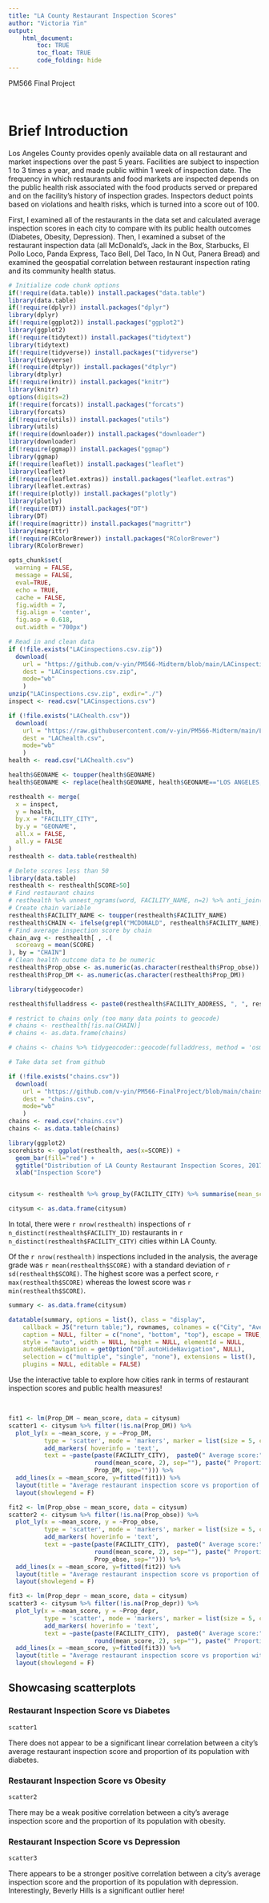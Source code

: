 ```yaml
---
title: "LA County Restaurant Inspection Scores"
author: "Victoria Yin"
output: 
    html_document:
        toc: TRUE
        toc_float: TRUE
        code_folding: hide
---
```


PM566 Final Project

<br>

# Brief Introduction

Los Angeles County provides openly available data on all restaurant and market inspections over the past 5 years. Facilities are subject to inspection 1 to 3 times a year, and made public within 1 week of inspection date. The frequency in which restaurants and food markets are inspected depends on the public health risk associated with the food products served or prepared and on the facility's history of inspection grades. Inspectors deduct points based on violations and health risks, which is turned into a score out of 100. 


First, I examined all of the restaurants in the data set and calculated average inspection scores in each city to compare with its public health outcomes (Diabetes, Obesity, Depression). Then, I examined a subset of the restaurant inspection data (all McDonald's, Jack in the Box, Starbucks, El Pollo Loco, Panda Express, Taco Bell, Del Taco, In N Out, Panera Bread) and examined the geospatial correlation between restaurant inspection rating and its community health status.

```r
# Initialize code chunk options
if(!require(data.table)) install.packages("data.table")
library(data.table)
if(!require(dplyr)) install.packages("dplyr")
library(dplyr)
if(!require(ggplot2)) install.packages("ggplot2")
library(ggplot2)
if(!require(tidytext)) install.packages("tidytext")
library(tidytext)
if(!require(tidyverse)) install.packages("tidyverse")
library(tidyverse)
if(!require(dtplyr)) install.packages("dtplyr")
library(dtplyr)
if(!require(knitr)) install.packages("knitr")
library(knitr)
options(digits=2)
if(!require(forcats)) install.packages("forcats")
library(forcats)
if(!require(utils)) install.packages("utils")
library(utils)
if(!require(downloader)) install.packages("downloader")
library(downloader)
if(!require(ggmap)) install.packages("ggmap")
library(ggmap)
if(!require(leaflet)) install.packages("leaflet")
library(leaflet)
if(!require(leaflet.extras)) install.packages("leaflet.extras")
library(leaflet.extras)
if(!require(plotly)) install.packages("plotly")
library(plotly)
if(!require(DT)) install.packages("DT")
library(DT)
if(!require(magrittr)) install.packages("magrittr")
library(magrittr)
if(!require(RColorBrewer)) install.packages("RColorBrewer")
library(RColorBrewer)

opts_chunk$set(
  warning = FALSE,
  message = FALSE,
  eval=TRUE,
  echo = TRUE,
  cache = FALSE,
  fig.width = 7, 
  fig.align = 'center',
  fig.asp = 0.618,
  out.width = "700px")

# Read in and clean data
if (!file.exists("LACinspections.csv.zip"))
  download(
    url = "https://github.com/v-yin/PM566-Midterm/blob/main/LACinspections.csv.zip?raw=true",
    dest = "LACinspections.csv.zip",
    mode="wb"
    )
unzip("LACinspections.csv.zip", exdir="./")
inspect <- read.csv("LACinspections.csv")

if (!file.exists("LAChealth.csv"))
  download(
    url = "https://raw.githubusercontent.com/v-yin/PM566-Midterm/main/LAChealth.csv",
    dest = "LAChealth.csv",
    mode="wb"
    )
health <- read.csv("LAChealth.csv")

health$GEONAME <- toupper(health$GEONAME)
health$GEONAME <- replace(health$GEONAME, health$GEONAME=="LOS ANGELES, CITY OF", "LOS ANGELES")

resthealth <- merge(
  x = inspect,
  y = health,
  by.x = "FACILITY_CITY",
  by.y = "GEONAME",
  all.x = FALSE,
  all.y = FALSE
)
resthealth <- data.table(resthealth)

# Delete scores less than 50
library(data.table)
resthealth <- resthealth[SCORE>50]
# Find restaurant chains
# resthealth %>% unnest_ngrams(word, FACILITY_NAME, n=2) %>% anti_join(stop_words, by = c("word")) # %>% count(word, sort=TRUE) %>% as_tibble() %>% print(n=100)
# Create chain variable
resthealth$FACILITY_NAME <- toupper(resthealth$FACILITY_NAME)
resthealth$CHAIN <- ifelse(grepl("MCDONALD", resthealth$FACILITY_NAME), "McDonald's", ifelse(grepl("JACK IN THE BOX", resthealth$FACILITY_NAME), "Jack in the Box", ifelse(grepl("STARBUCKS", resthealth$FACILITY_NAME), "Starbucks", ifelse(grepl("EL POLLO LOCO", resthealth$FACILITY_NAME), "El Pollo Loco", ifelse(grepl("PANDA EXPRESS", resthealth$FACILITY_NAME), "Panda Express", ifelse(grepl("TACO BELL", resthealth$FACILITY_NAME), "Taco Bell", ifelse(grepl("DEL TACO", resthealth$FACILITY_NAME), "Del Taco", ifelse(grepl("OUT BURGER", resthealth$FACILITY_NAME), "In N Out", ifelse(grepl("PANERA BREAD", resthealth$FACILITY_NAME), "Panera Bread", NA)))))))))
# Find average inspection score by chain
chain_avg <- resthealth[ , .(
  scoreavg = mean(SCORE) 
), by = "CHAIN"]
# Clean health outcome data to be numeric
resthealth$Prop_obse <- as.numeric(as.character(resthealth$Prop_obse))
resthealth$Prop_DM <- as.numeric(as.character(resthealth$Prop_DM))

library(tidygeocoder)

resthealth$fulladdress <- paste0(resthealth$FACILITY_ADDRESS, ", ", resthealth$FACILITY_CITY, ", CA ", resthealth$FACILITY_ZIP)

# restrict to chains only (too many data points to geocode)
# chains <- resthealth[!is.na(CHAIN)]
# chains <- as.data.frame(chains)

# chains <- chains %>% tidygeocoder::geocode(fulladdress, method = 'osm', lat = latitude , long = longitude)

# Take data set from github

if (!file.exists("chains.csv"))
  download(
    url = "https://github.com/v-yin/PM566-FinalProject/blob/main/chains.csv?raw=true",
    dest = "chains.csv",
    mode="wb"
    )
chains <- read.csv("chains.csv")
chains <- as.data.table(chains)
```

```r
library(ggplot2)
scorehisto <- ggplot(resthealth, aes(x=SCORE)) +
  geom_bar(fill="red") +
  ggtitle("Distribution of LA County Restaurant Inspection Scores, 2017-2022") +
  xlab("Inspection Score")


citysum <- resthealth %>% group_by(FACILITY_CITY) %>% summarise(mean_score = round(mean(SCORE), 2), sd_fev = round(sd(SCORE), 2), ninspect = n_distinct(RECORD_ID), Prop_DM, Prop_obse, Prop_depr) %>% distinct() 

citysum <- as.data.frame(citysum)
```

In total, there were `r nrow(resthealth)` inspections of `r n_distinct(resthealth$FACILITY_ID)` restaurants in `r n_distinct(resthealth$FACILITY_CITY)` cities within LA County.

Of the `r nrow(resthealth)` inspections included in the analysis, the average grade was `r mean(resthealth$SCORE)` with a standard deviation of `r sd(resthealth$SCORE)`. The highest score was a perfect score, `r max(resthealth$SCORE)` whereas the lowest score was `r min(resthealth$SCORE)`. 

```r


summary <- as.data.frame(citysum)

datatable(summary, options = list(), class = "display",
    callback = JS("return table;"), rownames, colnames = c("City", "Average Score", "Standard Deviation of Score", "Number of Inspections in City", "Proportion Diabetes", "Proportion Obesity", "Proportion Depression"),
    caption = NULL, filter = c("none", "bottom", "top"), escape = TRUE,
    style = "auto", width = NULL, height = NULL, elementId = NULL,
    autoHideNavigation = getOption("DT.autoHideNavigation", NULL),
    selection = c("multiple", "single", "none"), extensions = list(),
    plugins = NULL, editable = FALSE)

```

Use the interactive table to explore how cities rank in terms of restaurant inspection scores and public health measures!

<br>

```r
fit1 <- lm(Prop_DM ~ mean_score, data = citysum)
scatter1 <- citysum %>% filter(!is.na(Prop_DM)) %>%
  plot_ly(x = ~mean_score, y = ~Prop_DM,
          type = 'scatter', mode = 'markers', marker = list(size = 5, color = colorRampPalette(brewer.pal(10,"Spectral"))(66))) %>%
          add_markers( hoverinfo = 'text',
          text = ~paste(paste(FACILITY_CITY),  paste0(" Average score:",
                        round(mean_score, 2), sep=""), paste(" Proportion DM:",
                        Prop_DM, sep=""))) %>%
  add_lines(x = ~mean_score, y=fitted(fit1)) %>%
  layout(title = "Average restaurant inspection score vs proportion of diabetes by city", yaxis = list(title = "Proportion Diabetes", hoverformat='.2f'), xaxis = list(title = "Average Inspection Score", hoverformat = '.2f'), hovermode = "compare") %>%
  layout(showlegend = F)

fit2 <- lm(Prop_obse ~ mean_score, data = citysum)
scatter2 <- citysum %>% filter(!is.na(Prop_obse)) %>%
  plot_ly(x = ~mean_score, y = ~Prop_obse,
          type = 'scatter', mode = 'markers', marker = list(size = 5, color = colorRampPalette(brewer.pal(10,"Paired"))(66))) %>%
          add_markers( hoverinfo = 'text',
          text = ~paste(paste(FACILITY_CITY),  paste0(" Average score:",
                        round(mean_score, 2), sep=""), paste(" Proportion Obese:",
                        Prop_obse, sep=""))) %>%
  add_lines(x = ~mean_score, y=fitted(fit2)) %>%
  layout(title = "Average restaurant inspection score vs proportion of obesity by city", yaxis = list(title = "Proportion Obesity"), xaxis = list(title = "Average Inspection Score"), hovermode = "compare") %>%
  layout(showlegend = F)

fit3 <- lm(Prop_depr ~ mean_score, data = citysum)
scatter3 <- citysum %>% filter(!is.na(Prop_depr)) %>%
  plot_ly(x = ~mean_score, y = ~Prop_depr,
          type = 'scatter', mode = 'markers', marker = list(size = 5, color = colorRampPalette(brewer.pal(10,"Pastel2"))(66))) %>%
          add_markers( hoverinfo = 'text',
          text = ~paste(paste(FACILITY_CITY),  paste0(" Average score:",
                        round(mean_score, 2), sep=""), paste(" Proportion with depression:",Prop_depr, sep=""))) %>%
  add_lines(x = ~mean_score, y=fitted(fit3)) %>%
  layout(title = "Average restaurant inspection score vs proportion with depression by city", yaxis = list(title = "Proportion Depression"), xaxis = list(title = "Average Inspection Score"), hovermode = "compare") %>%
  layout(showlegend = F)
```

## Showcasing scatterplots {.tabset}

### Restaurant Inspection Score vs Diabetes

```r
scatter1
```

There does not appear to be a significant linear correlation between a city's average restaurant inspection score and proportion of its population with diabetes.

### Restaurant Inspection Score vs Obesity
```r
scatter2
```

There may be a weak positive correlation between a city's average inspection score and the proportion of its population with obesity.

### Restaurant Inspection Score vs Depression
```r
scatter3
```

There appears to be a stronger positive correlation between a city's average inspection score and the proportion of its population with depression. Interestingly, Beverly Hills is a significant outlier here!

## {-}


